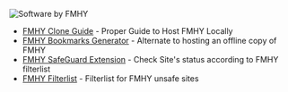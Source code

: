 ![Software by FMHY](https://files.catbox.moe/i9fyuf.png)

* [FMHY Clone Guide](https://rentry.org/fmhy_clone) - Proper Guide to Host FMHY Locally
* [FMHY Bookmarks Generator](https://github.com/fmhy/bookmarks) - Alternate to hosting an offline copy of FMHY
* [FMHY SafeGuard Extension](https://github.com/fmhy/FMHY-SafeGuard) - Check Site's status according to FMHY filterlist
* [FMHY Filterlist](https://github.com/fmhy/FMHYFilterlist) - Filterlist for FMHY unsafe sites
